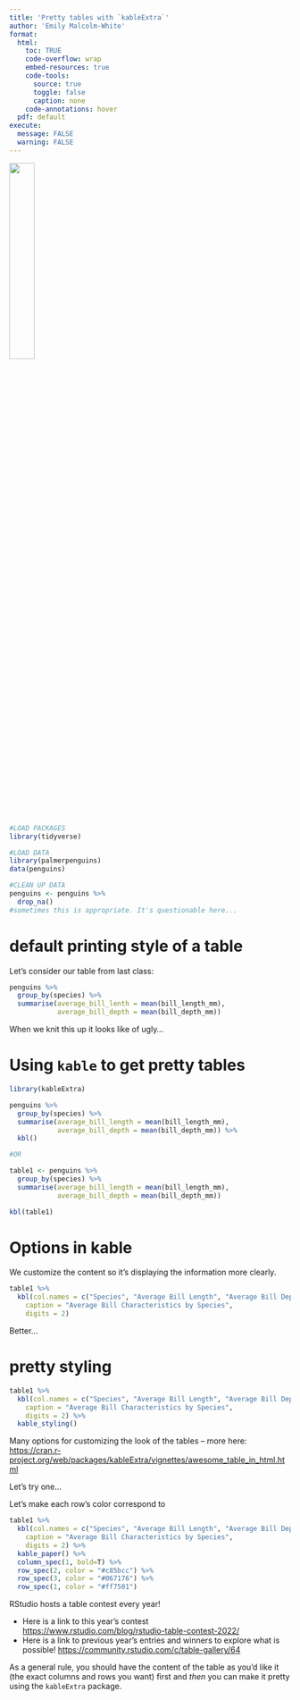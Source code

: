 ```yaml
---
title: 'Pretty tables with `kableExtra`'
author: 'Emily Malcolm-White'
format:
  html: 
    toc: TRUE
    code-overflow: wrap
    embed-resources: true
    code-tools:
      source: true
      toggle: false
      caption: none
    code-annotations: hover
  pdf: default
execute: 
  message: FALSE
  warning: FALSE
---
```


![](https://zhuhao.org/post/2019-01-31-tips-on-designing-a-hex-sticker-for-rstats-packages_files/kableExtra_sm.png){width=30%}

```r
#LOAD PACKAGES 
library(tidyverse)
```

```r
#LOAD DATA 
library(palmerpenguins)
data(penguins)

#CLEAN UP DATA
penguins <- penguins %>%
  drop_na()
#sometimes this is appropriate. It's questionable here... 
```


# default printing style of a table

Let's consider our table from last class:

```r
penguins %>%
  group_by(species) %>%
  summarise(average_bill_lenth = mean(bill_length_mm), 
            average_bill_depth = mean(bill_depth_mm))
```

When we knit this up it looks like of ugly...

# Using `kable` to get pretty tables

```r
library(kableExtra)
```

```r
penguins %>%
  group_by(species) %>%
  summarise(average_bill_length = mean(bill_length_mm), 
            average_bill_depth = mean(bill_depth_mm)) %>% 
  kbl()

#OR 

table1 <- penguins %>%
  group_by(species) %>%
  summarise(average_bill_length = mean(bill_length_mm), 
            average_bill_depth = mean(bill_depth_mm))

kbl(table1)
```


# Options in kable

We customize the content so it's displaying the information more clearly.

```r
table1 %>%
  kbl(col.names = c("Species", "Average Bill Length", "Average Bill Depth"), 
    caption = "Average Bill Characteristics by Species", 
    digits = 2)
```

Better...

# pretty styling

```r
table1 %>%
  kbl(col.names = c("Species", "Average Bill Length", "Average Bill Depth"), 
    caption = "Average Bill Characteristics by Species", 
    digits = 2) %>%
  kable_styling()
```

Many options for customizing the look of the tables -- more here: <https://cran.r-project.org/web/packages/kableExtra/vignettes/awesome_table_in_html.html>

Let's try one...

Let's make each row's color correspond to

```r
table1 %>%
  kbl(col.names = c("Species", "Average Bill Length", "Average Bill Depth"), 
    caption = "Average Bill Characteristics by Species", 
    digits = 2) %>%
  kable_paper() %>%
  column_spec(1, bold=T) %>%
  row_spec(2, color = "#c85bcc") %>%
  row_spec(3, color = "#067176") %>%
  row_spec(1, color = "#ff7501")
```

RStudio hosts a table contest every year!

-   Here is a link to this year's contest <https://www.rstudio.com/blog/rstudio-table-contest-2022/>
-   Here is a link to previous year's entries and winners to explore what is possible! <https://community.rstudio.com/c/table-gallery/64>

::: callout-tip
As a general rule, you should have the content of the table as you'd like it (the exact columns and rows you want) first and *then* you can make it pretty using the `kableExtra` package.
:::
